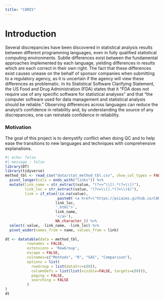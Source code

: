 ```yaml
---
title: "CAMIS"
---
```


# Introduction

Several discrepancies have been discovered in statistical analysis results between different programming languages, even in fully qualified statistical computing environments. Subtle differences exist between the fundamental approaches implemented by each language, yielding differences in results which are each correct in their own right. The fact that these differences exist causes unease on the behalf of sponsor companies when submitting to a regulatory agency, as it is uncertain if the agency will view these differences as problematic. In its Statistical Software Clarifying Statement, the US Food and Drug Administration (FDA) states that it "FDA does not require use of any specific software for statistical analyses" and that "the computer software used for data management and statistical analysis should be reliable." Observing differences across languages can reduce the analyst's confidence in reliability and, by understanding the source of any discrepancies, one can reinstate confidence in reliability.

### Motivation

The goal of this project is to demystify conflict when doing QC and to help ease the transitions to new languages and techniques with comprehensive explanations.


```r
#| echo: false
#| message : false
library(DT)
library(tidyverse)
method_tbl <- read_csv("data/stat_method_tbl.csv", show_col_types = FALSE) %>% 
  pivot_longer(cols = ends_with("links")) %>% 
  mutate(link_name = str_extract(value, "(?<=^\\[).*(?=\\])"),
         link_loc = str_extract(value, "(?<=\\().*(?=\\)$)"),
         link = if_else(!is.na(value), 
                        paste0('<a href=\"https://psiaims.github.io/CAMIS/',
                       link_loc,
                       '.html">',
                       link_name, 
                       '</a>'), 
                       NA_character_)) %>% 
  select(-value, -link_name, -link_loc) %>% 
  pivot_wider(names_from = name, values_from = link)
  
dt <- datatable(data = method_tbl, 
          rownames = FALSE, 
          extensions = 'RowGroup', 
          escape = FALSE,
          colnames=c("Methods", "R", "SAS", "Comparison"),
          options = list(
            rowGroup = list(dataSrc=c(0)),
            columnDefs = list(list(visible=FALSE, targets=c(0))),
            paging = FALSE,
            searching = FALSE
          )
)
dt
```


    

